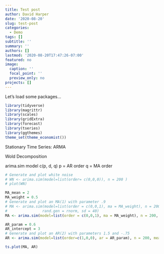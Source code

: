```yaml
---
title: Test post
author: David Harper
date: '2020-08-20'
slug: test-post
categories:
  - Demo
tags: []
subtitle: ''
summary: ''
authors: []
lastmod: '2020-08-20T17:47:26-07:00'
featured: no
image:
  caption: ''
  focal_point: ''
  preview_only: no
projects: []
---
```


Let's load some packages...

```r
library(tidyverse)
library(magrittr)
library(scales)
library(gridExtra)
library(forecast)
library(tseries)
library(ggthemes)
theme_set(theme_economist())
```

Stationary Time Series: ARMA

Wold Decomposition

arima.sim
model c(p, d, q)
p = AR order
q = MA order

```r
# Generate and plot white noise
# WN <- arima.sim(model=list(order= c(0,0,0)), n = 200 )
# plot(WN)

MA_mean = 2
MA_weight = 0.5
# Generate and plot an MA(1) with parameter .9 
# MA <- arima.sim(model=list(order = c(0,0,1), ma = MA_weight), n = 200, mean = MA_mean,
#                rand.gen = rnorm, sd = 40)
MA <- arima.sim(model=list(order = c(0,0,1), ma = MA_weight), n = 200, mean = MA_mean)

AR_param = 0.6
AR_intercept = 3
# Generate and plot an AR(2) with parameters 1.5 and -.75
AR <- arima.sim(model=list(order=c(1,0,0), ar = AR_param), n = 200, mean = AR_intercept)

ts.plot(MA, AR)


```